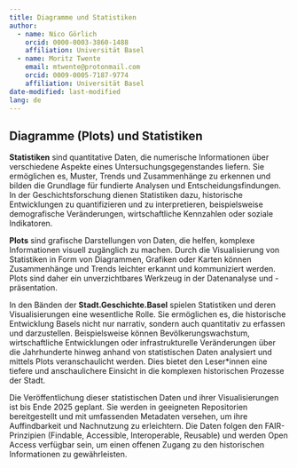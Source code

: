 ```yaml
---
title: Diagramme und Statistiken
author:
  - name: Nico Görlich
    orcid: 0000-0003-3860-1488
    affiliation: Universität Basel
  - name: Moritz Twente
    email: mtwente@protonmail.com
    orcid: 0009-0005-7187-9774
    affiliation: Universität Basel
date-modified: last-modified
lang: de
---
```


## Diagramme (Plots) und Statistiken

**Statistiken** sind quantitative Daten, die numerische Informationen über verschiedene Aspekte eines Untersuchungsgegenstandes liefern. Sie ermöglichen es, Muster, Trends und Zusammenhänge zu erkennen und bilden die Grundlage für fundierte Analysen und Entscheidungsfindungen. In der Geschichtsforschung dienen Statistiken dazu, historische Entwicklungen zu quantifizieren und zu interpretieren, beispielsweise demografische Veränderungen, wirtschaftliche Kennzahlen oder soziale Indikatoren.

**Plots** sind grafische Darstellungen von Daten, die helfen, komplexe Informationen visuell zugänglich zu machen. Durch die Visualisierung von Statistiken in Form von Diagrammen, Grafiken oder Karten können Zusammenhänge und Trends leichter erkannt und kommuniziert werden. Plots sind daher ein unverzichtbares Werkzeug in der Datenanalyse und -präsentation.

In den Bänden der **Stadt.Geschichte.Basel** spielen Statistiken und deren Visualisierungen eine wesentliche Rolle. Sie ermöglichen es, die historische Entwicklung Basels nicht nur narrativ, sondern auch quantitativ zu erfassen und darzustellen. Beispielsweise können Bevölkerungswachstum, wirtschaftliche Entwicklungen oder infrastrukturelle Veränderungen über die Jahrhunderte hinweg anhand von statistischen Daten analysiert und mittels Plots veranschaulicht werden. Dies bietet den Leser\*innen eine tiefere und anschaulichere Einsicht in die komplexen historischen Prozesse der Stadt.

Die Veröffentlichung dieser statistischen Daten und ihrer Visualisierungen ist bis Ende 2025 geplant. Sie werden in geeigneten Repositorien bereitgestellt und mit umfassenden Metadaten versehen, um ihre Auffindbarkeit und Nachnutzung zu erleichtern. Die Daten folgen den FAIR-Prinzipien (Findable, Accessible, Interoperable, Reusable) und werden Open Access verfügbar sein, um einen offenen Zugang zu den historischen Informationen zu gewährleisten.
